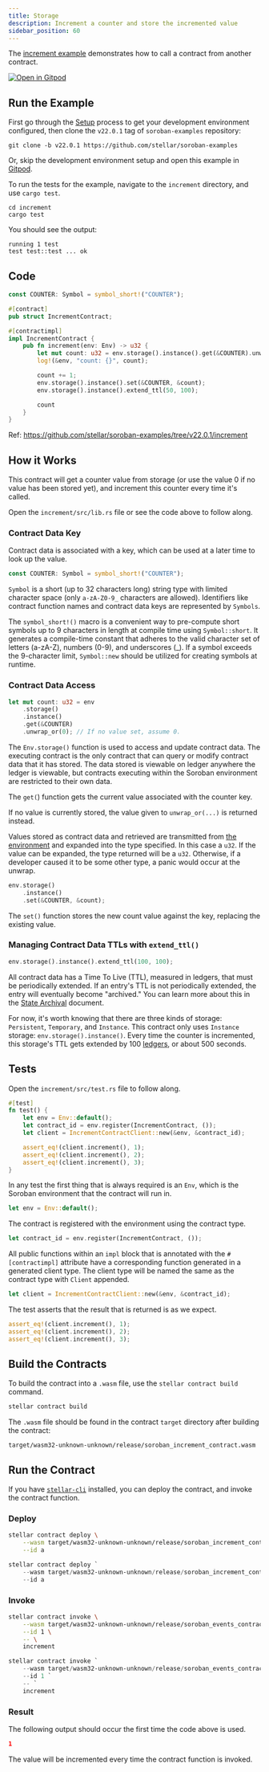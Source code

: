 ```yaml
---
title: Storage
description: Increment a counter and store the incremented value
sidebar_position: 60
---
```


<head>
  <title>Increment a counter and store the incremented value.</title>
  <meta charSet="utf-8" />
  <meta
    property="og:title"
    content="Increment a counter and store the incremented value."
  />
  <meta
    property="og:description"
    content="Use storage to retain the value of a counter in an incrementer smart contract"
  />
</head>


The [increment example] demonstrates how to call a contract from another contract.

[![Open in Gitpod](https://gitpod.io/button/open-in-gitpod.svg)][oigp]

[oigp]: https://gitpod.io/#https://github.com/stellar/soroban-examples/tree/v22.0.1
[increment example]: https://github.com/stellar/soroban-examples/tree/v22.0.1/increment

## Run the Example

First go through the [Setup] process to get your development environment configured, then clone the `v22.0.1` tag of `soroban-examples` repository:

[setup]: ../getting-started/setup.mdx

```
git clone -b v22.0.1 https://github.com/stellar/soroban-examples
```

Or, skip the development environment setup and open this example in [Gitpod][oigp].

To run the tests for the example, navigate to the `increment` directory, and use `cargo test`.

```
cd increment
cargo test
```

You should see the output:

```
running 1 test
test test::test ... ok
```

## Code

```rust title="increment/src/lib.rs"
const COUNTER: Symbol = symbol_short!("COUNTER");

#[contract]
pub struct IncrementContract;

#[contractimpl]
impl IncrementContract {
    pub fn increment(env: Env) -> u32 {
        let mut count: u32 = env.storage().instance().get(&COUNTER).unwrap_or(0);
        log!(&env, "count: {}", count);

        count += 1;
        env.storage().instance().set(&COUNTER, &count);
        env.storage().instance().extend_ttl(50, 100);

        count
    }
}
```

Ref: https://github.com/stellar/soroban-examples/tree/v22.0.1/increment

## How it Works

This contract will get a counter value from storage (or use the value 0 if no value has been stored yet), 
and increment this counter every time it's called. 

Open the `increment/src/lib.rs` file or see the code above to follow along.

### Contract Data Key

Contract data is associated with a key, which can be used at a later time to look up the value. 

```rust
const COUNTER: Symbol = symbol_short!("COUNTER");
```

`Symbol` is a short (up to 32 characters long) string type with limited character space (only `a-zA-Z0-9_` characters 
are allowed). Identifiers like contract function names and contract data keys are represented by `Symbols`. 

The `symbol_short!()` macro is a convenient way to pre-compute short symbols up to 9 characters in length at 
compile time using `Symbol::short`. It generates a compile-time constant that adheres to the valid character 
set of letters (a-zA-Z), numbers (0-9), and underscores (_). If a symbol exceeds the 9-character limit, 
`Symbol::new` should be utilized for creating symbols at runtime.

### Contract Data Access

```rust
let mut count: u32 = env
    .storage()
    .instance()
    .get(&COUNTER)
    .unwrap_or(0); // If no value set, assume 0.
```

The `Env.storage()` function is used to access and update contract data. The executing contract is the only contract 
that can query or modify contract data that it has stored. The data stored is viewable on ledger anywhere the ledger 
is viewable, but contracts executing within the Soroban environment are restricted to their own data. 

The `get(`) function gets the current value associated with the counter key. 

If no value is currently stored, the value given to `unwrap_or(...)` is returned instead. 

Values stored as contract data and retrieved are transmitted from [the environment] and expanded into the type specified. 
In this case a `u32`. If the value can be expanded, the type returned will be a `u32`. Otherwise, if a developer caused it 
to be some other type, a panic would occur at the unwrap.

[the environment]: https://developers.stellar.org/docs/learn/encyclopedia/contract-development/environment-concepts

```rust
env.storage()
    .instance()
    .set(&COUNTER, &count);
```

The `set()` function stores the new count value against the key, replacing the existing value.

### Managing Contract Data TTLs with `extend_ttl()`

```rust
env.storage().instance().extend_ttl(100, 100);
```

All contract data has a Time To Live (TTL), measured in ledgers, that must be periodically extended. 
If an entry's TTL is not periodically extended, the entry will eventually become "archived." You can 
learn more about this in the [State Archival](../../../learn/encyclopedia/storage/state-archival.mdx) 
document.  

For now, it's worth knowing that there are three kinds of storage: `Persistent`, `Temporary`, and 
`Instance`. This contract only uses `Instance` storage: `env.storage().instance()`. Every time the counter 
is incremented, this storage's TTL gets extended by 100 
[ledgers](../../../learn/fundamentals/stellar-data-structures/ledgers.mdx), or about 500 seconds.

## Tests

Open the `increment/src/test.rs` file to follow along.

```rust title="increment/src/test.rs"
#[test]
fn test() {
    let env = Env::default();
    let contract_id = env.register(IncrementContract, ());
    let client = IncrementContractClient::new(&env, &contract_id);

    assert_eq!(client.increment(), 1);
    assert_eq!(client.increment(), 2);
    assert_eq!(client.increment(), 3);
}
```

In any test the first thing that is always required is an `Env`, which is the Soroban environment 
that the contract will run in.

```rust
let env = Env::default();
```

The contract is registered with the environment using the contract type.

```rust
let contract_id = env.register(IncrementContract, ());
```

All public functions within an `impl` block that is annotated with the `#[contractimpl]` attribute 
have a corresponding function generated in a generated client type. The client type will be named 
the same as the contract type with `Client` appended. 

```rust
let client = IncrementContractClient::new(&env, &contract_id);
```

The test asserts that the result that is returned is as we expect.

```rust
assert_eq!(client.increment(), 1);
assert_eq!(client.increment(), 2);
assert_eq!(client.increment(), 3);
```

## Build the Contracts

To build the contract into a `.wasm` file, use the `stellar contract build` command.

```sh
stellar contract build
```

The `.wasm` file should be found in the contract `target` directory after building the contract:

```
target/wasm32-unknown-unknown/release/soroban_increment_contract.wasm
```

## Run the Contract

If you have [`stellar-cli`] installed, you can deploy the contract, and invoke the contract function.

### Deploy

<Tabs groupId="platform" defaultValue={getPlatform()}>

<TabItem value="unix" label="macOS/Linux">

```sh
stellar contract deploy \
    --wasm target/wasm32-unknown-unknown/release/soroban_increment_contract.wasm \
    --id a
```

</TabItem>

<TabItem value="windows" label="Windows (PowerShell)">

```powershell
stellar contract deploy `
    --wasm target/wasm32-unknown-unknown/release/soroban_increment_contract.wasm `
    --id a
```

</TabItem>

</Tabs>

### Invoke

<Tabs groupId="platform" defaultValue={getPlatform()}>

<TabItem value="unix" label="macOS/Linux">

```sh
stellar contract invoke \
    --wasm target/wasm32-unknown-unknown/release/soroban_events_contract.wasm \
    --id 1 \
    -- \
    increment
```

</TabItem>

<TabItem value="windows" label="Windows (PowerShell)">

```powershell
stellar contract invoke `
    --wasm target/wasm32-unknown-unknown/release/soroban_events_contract.wasm `
    --id 1 `
    -- `
    increment
```

</TabItem>

</Tabs>

### Result

The following output should occur the first time the code above is used.

```json
1
```

The value will be incremented every time the contract function is invoked.

[`stellar-cli`]: ../getting-started/setup.mdx#install-the-stellar-cli
